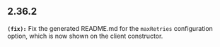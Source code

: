 ## 2.36.2
**`(fix):`** Fix the generated README.md for the `maxRetries` configuration option, which is now
shown on the client constructor.


